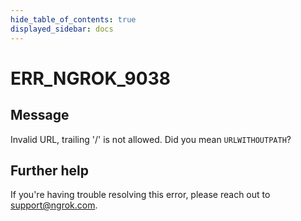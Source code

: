```yaml
---
hide_table_of_contents: true
displayed_sidebar: docs
---
```



# ERR_NGROK_9038

## Message

Invalid URL, trailing '/' is not allowed. Did you mean `URLWITHOUTPATH`?

<ErrorDetails error="err_ngrok_9038" />

## Further help

If you're having trouble resolving this error, please reach out to [support@ngrok.com](mailto:support@ngrok.com?subject=Help%20with%20ERR_NGROK_9038).
